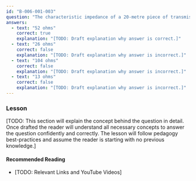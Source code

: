 ```yaml
---
id: "B-006-001-003"
question: "The characteristic impedance of a 20-metre piece of transmission line is 52 ohms. What would the impedance be if 10 metres were cut off?"
answers:
  - text: "52 ohms"
    correct: true
    explanation: "[TODO: Draft explanation why answer is correct.]"
  - text: "26 ohms"
    correct: false
    explanation: "[TODO: Draft explanation why answer is incorrect.]"
  - text: "104 ohms"
    correct: false
    explanation: "[TODO: Draft explanation why answer is incorrect.]"
  - text: "13 ohms"
    correct: false
    explanation: "[TODO: Draft explanation why answer is incorrect.]"
---
```


### Lesson

[TODO: This section will explain the concept behind the question in detail. Once drafted the reader will understand all necessary concepts to answer the question confidently and correctly. The lesson will follow pedagogy best-practices and assume the reader is starting with no previous knowledge.]

#### Recommended Reading

- [TODO: Relevant Links and YouTube Videos]
